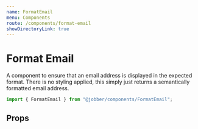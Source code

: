 ```yaml
---
name: FormatEmail
menu: Components
route: /components/format-email
showDirectoryLink: true
---
```



# Format Email

A component to ensure that an email address is displayed in the expected format.
There is no styling applied, this simply just returns a semantically formatted
email address.

```ts
import { FormatEmail } from "@jobber/components/FormatEmail";
```

<Playground>
  <FormatEmail email="myemail@address.me" />
</Playground>

## Props

<Props of={FormatEmail} />
